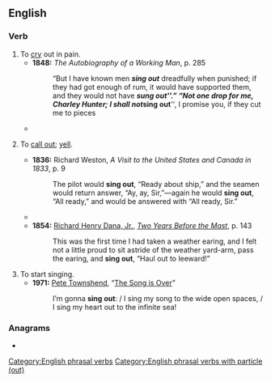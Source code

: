 ==English==

===Verb===
{{en-verb|sing<,,sang,sung> out}}

# To [[cry]] out in pain.
#* '''1848:''' ''The Autobiography of a Working Man'', p. 285
#*: “But I have known men '''''sing out''''' dreadfully when punished; if they had got enough of rum, it would have supported them, and they would not have '''''sung out'''''.” “Not one drop for me, Charley Hunter; I shall not '''''sing out''''', I promise you, if they cut me to pieces
#* {{RQ:Dickens Dombey|page=134|text=“My lad,” said Captain Cuttle, “don’t you '''sing out''' afore you’re hurt.}}
# {{lb|en|nautical}} To [[call out]]; [[yell]].
#* '''1836:''' Richard Weston, ''A Visit to the United States and Canada in 1833'', p. 9
#*: The pilot would '''sing out''', “Ready about ship,” and the seamen would return answer, “Ay, ay, Sir,”—again he would '''sing out''', “All ready,” and would be answered with “All ready, Sir.”
#* {{RQ:Melville Moby-Dick|ch. 36|text=Vehemently pausing, he [Ahab] cried:—"What do ye do when ye see a whale, men?" "'''Sing out''' for him!" was the impulsive rejoinder from a score of clubbed voices.}}
#* '''1854:''' [[w:Richard Henry Dana, Jr.|Richard Henry Dana, Jr.]], ''[[w:Two Years Before the Mast|Two Years Before the Mast]]'', p. 143
#*: This was the first time I had taken a weather earing, and I felt not a little proud to sit astride of the weather yard-arm, pass the earing, and '''sing out''', “Haul out to leeward!”
# To start singing.
#* '''1971:''' [[w:Pete Townshend|Pete Townshend]], “[[w:The Song Is Over|The Song is Over]]”
#*: I’m gonna '''sing out''': / I sing my song to the wide open spaces, / I sing my heart out to the infinite sea!

===Anagrams===
* {{anagrams|en|a=ginostu|Guintos|ousting|outings|outsing|sign out|sign-out|signout|tousing}}

[[Category:English phrasal verbs]]
[[Category:English phrasal verbs with particle (out)]]